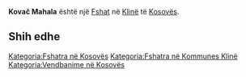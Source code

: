 {{Fshat në Kosovës
 | Emri                = Kovač Mahala
| srp_N_name = Kovač Mahala
| srp_N_FULL_NAME_RO = Kovač Mahala
| srp_N_FULL_NAME_ND_RO = Kovac Mahala
| srp_N_SORT_NAME_RG = KOVACMAHALA
| srp_N_FULL_NAME_RG = Kovač Mahala
| srp_N_FULL_NAME_ND_RG = Kovac Mahala

 | Emri (Rasa dhanore) = 
 | Figura              = 
 | Shteti              = Kosovo
 | Komuna              = Klinë
 | Kodi postar         = 
 | Sipërfaqja          = 

 | Popullsia           = 

 | Regj. i popullsisë  = 
 | Dend. e popullsisë  = 
 | Faqja zyrtare       = 
 <!--- Koordinatat ----> 
 | Gjerësia            = 42.266111
 | Gjatësia            = 21.189722
 | Lartësia            = 
}}
'''Kovač Mahala''' është një [[Fshat]] në [[Klinë]] të [[Kosovës]].

<!-- == Gjeografia == -->
<!-- == Historia == -->
<!-- == Demografia == -->
== Shih edhe ==
{{Komuna Klinë}}
{{Kosovo-Administrata-Cung}}

[[Kategoria:Fshatra në Kosovës]]
[[Kategoria:Fshatra në Kommunes Klinë]]
[[Kategoria:Vendbanime në Kosovës]]